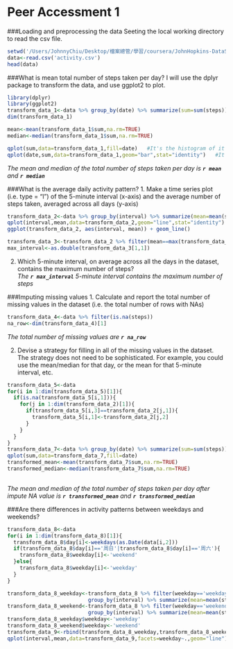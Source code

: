 Peer Accessment 1 
====================================
###Loading and preprocessing the data
Seeting the local working directory to read the csv file.
```r
setwd('/Users/JohnnyChiu/Desktop/檔案總管/學習/coursera/JohnHopkins-DataScience/Reproducible research/project1/')
data<-read.csv('activity.csv')
head(data)
```


###What is mean total number of steps taken per day?
I will use the dplyr package to transform the data, and use ggplot2 to plot.

```r
library(dplyr)
library(ggplot2)
transform_data_1<-data %>% group_by(date) %>% summarize(sum=sum(steps))
dim(transform_data_1)  

mean<-mean(transform_data_1$sum,na.rm=TRUE)  
median<-median(transform_data_1$sum,na.rm=TRUE)  

qplot(sum,data=transform_data_1,fill=date)   #It's the histogram of it
qplot(date,sum,data=transform_data_1,geom="bar",stat="identity")   #It's the bar plot of it
```

  
*The mean and median of the total number of steps taken per day is **`r mean`** and **`r median`** *

###What is the average daily activity pattern?
1.  Make a time series plot (i.e. type = "l") of the 5-minute interval (x-axis) and the average number of steps taken, averaged across all days (y-axis)

```r
transform_data_2<-data %>% group_by(interval) %>% summarize(mean=mean(steps,na.rm=TRUE))
qplot(interval,mean,data=transform_data_2,geom="line",stat="identity")
ggplot(transform_data_2, aes(interval, mean)) + geom_line()

transform_data_3<-transform_data_2 %>% filter(mean==max(transform_data_2$mean))
max_interval<-as.double(transform_data_3[1,1])
```
2.  Which 5-minute interval, on average across all the days in the dataset, contains the maximum number of steps?  
*The **`r max_interval`** 5-minute interval contains the maximum number of steps*

###Imputing missing values
1.  Calculate and report the total number of missing values in the dataset (i.e. the total number of rows with NAs)
```r
transform_data_4<-data %>% filter(is.na(steps))
na_row<-dim(transform_data_4)[1]
```
*The total number of missing values are **`r na_row`***

2.  Devise a strategy for filling in all of the missing values in the dataset. The strategy does not need to be sophisticated. For example, you could use the mean/median for that day, or the mean for that 5-minute interval, etc.

```r
transform_data_5<-data
for(i in 1:dim(transform_data_5)[1]){
  if(is.na(transform_data_5[i,1])){
    for(j in 1:dim(transform_data_2)[1]){
      if(transform_data_5[i,3]==transform_data_2[j,1]){
        transform_data_5[i,1]<-transform_data_2[j,2]
      }
    }
  }
}
transform_data_7<-data %>% group_by(date) %>% summarize(sum=sum(steps))
qplot(sum,data=transform_data_7,fill=date)
transformed_mean<-mean(transform_data_7$sum,na.rm=TRUE)  
transformed_median<-median(transform_data_7$sum,na.rm=TRUE)  
    
```

*The mean and median of the total number of steps taken per day after impute NA value is **`r transformed_mean`** and **`r transformed_median`** *

###Are there differences in activity patterns between weekdays and weekends?

```r
transform_data_8<-data
for(i in 1:dim(transform_data_8)[1]){
  transform_data_8$day[i]<-weekdays(as.Date(data[i,2]))
  if(transform_data_8$day[i]=='周日'|transform_data_8$day[i]=='周六'){
    transform_data_8$weekday[i]<-'weekend'
  }else{
    transform_data_8$weekday[i]<-'weekday'
  }
}

transform_data_8_weekday<-transform_data_8 %>% filter(weekday=='weekday') %>%
                          group_by(interval) %>% summarize(mean=mean(steps,na.rm=TRUE))
transform_data_8_weekend<-transform_data_8 %>% filter(weekday=='weekend') %>%
                          group_by(interval) %>% summarize(mean=mean(steps,na.rm=TRUE))
transform_data_8_weekday$weekday<-'weekday'
transform_data_8_weekend$weekday<-'weekend'
transform_data_9<-rbind(transform_data_8_weekday,transform_data_8_weekend)
qplot(interval,mean,data=transform_data_9,facets=weekday~.,geom="line")+ylab('number of steps')
```



